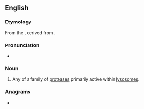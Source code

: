 ==English==

===Etymology===
From the {{bor|en|de|Kathepsin}}, derived from {{der|en|grc|καθέψω||boil down}}.

===Pronunciation===
* {{IPA|/kəˈθɛpsɪn/|lang=en}}

===Noun===
{{en-noun}}
{{wikipedia}}

# {{lb|en|protein}} Any of a family of [[protease]]s primarily active within [[lysosome]]s.

===Anagrams===
* {{anagrams|en|thin space}}